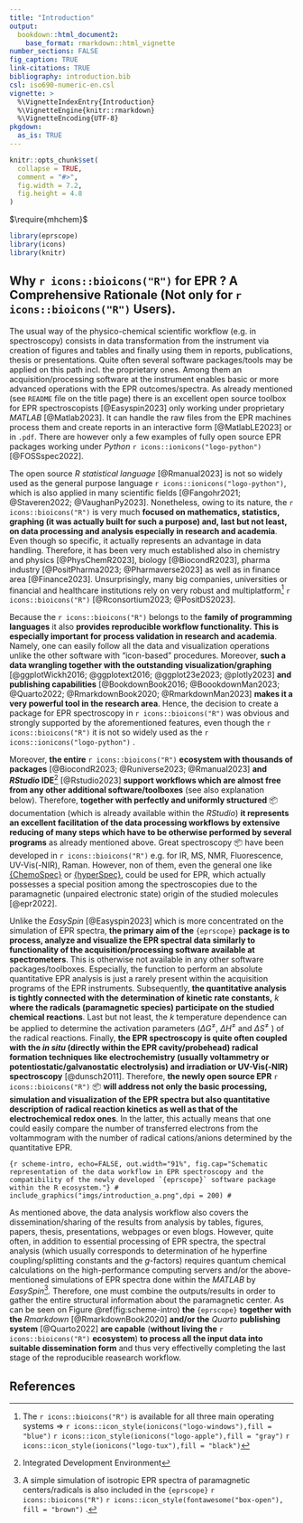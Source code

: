 ```yaml
---
title: "Introduction"
output: 
  bookdown::html_document2:
    base_format: rmarkdown::html_vignette
number_sections: FALSE
fig_caption: TRUE
link-citations: TRUE
bibliography: introduction.bib
csl: iso690-numeric-en.csl
vignette: >
  %\VignetteIndexEntry{Introduction}
  %\VignetteEngine{knitr::rmarkdown}
  %\VignetteEncoding{UTF-8}
pkgdown:
  as_is: TRUE  
---
```


```r
knitr::opts_chunk$set(
  collapse = TRUE,
  comment = "#>",
  fig.width = 7.2,
  fig.height = 4.8
)
```

$\require{mhchem}$

```r
library(eprscope)
library(icons)
library(knitr)
```

## Why `r icons::bioicons("R")` for EPR ? A Comprehensive Rationale (Not only for `r icons::bioicons("R")` Users). {.unnumbered}

The usual way of the physico-chemical scientific workflow (e.g. in spectroscopy) consists in data transformation from the instrument via creation of figures and tables and finally using them in reports, publications, thesis or presentations. Quite often several software packages/tools may be applied on this path incl. the proprietary ones. Among them an acquisition/processing software at the instrument enables basic or more advanced operations with the EPR outcomes/spectra. As already mentioned (see `README` file on the title page) there is an excellent open source toolbox for EPR spectroscopists [@Easyspin2023] only working under proprietary *MATLAB* [@Matlab2023]. It can handle the raw files from the EPR machines process them and create reports in an interactive form [@MatlabLE2023] or in `.pdf`. There are however only a few examples of fully open source EPR packages working under *Python* `r icons::ionicons("logo-python")` [@FOSSspec2022].

The open source *R statistical language* [@Rmanual2023] is not so widely used as the general purpose language `r icons::ionicons("logo-python")`, which is also applied in many scientific fields [@Fangohr2021; @Staveren2022; @VaughanPy2023]. Nonetheless, owing to its nature, the `r icons::bioicons("R")` is very much **focused on mathematics, statistics, graphing (it was actually built for such a purpose) and, last but not least, on data processing and analysis especially in research and academia**. Even though so specific, it actually represents an advantage in data handling. Therefore, it has been very much established also in chemistry and physics [@PhysChemR2023], biology [@BiocondR2023], pharma industry [@PositPharma2023; @Pharmaverse2023] as well as in finance area [@Finance2023]. Unsurprisingly, many big companies, universities or financial and healthcare institutions rely on very robust and multiplatform[^1] `r icons::bioicons("R")` [@Rconsortium2023; @PositDS2023].

[^1]: The `r icons::bioicons("R")` is available for all three main operating systems =\> `r icons::icon_style(ionicons("logo-windows"),fill = "blue")` `r icons::icon_style(ionicons("logo-apple"),fill = "gray")` `r icons::icon_style(ionicons("logo-tux"),fill = "black")`

Because the `r icons::bioicons("R")` belongs to the **family of programming languages** it also **provides reproducible workflow functionality. This is especially important for process validation in research and academia**. Namely, one can easily follow all the data and visualization operations unlike the other software with "icon-based" procedures. Moreover, **such a data wrangling together with the outstanding visualization/graphing** [@ggplotWickh2016; @ggplotext2016; @ggplot23e2023; @plotly2023] **and publishing capabilities** [@BookdownBook2016; @BoookdownMan2023; @Quarto2022; @RmarkdownBook2020; @RmarkdownMan2023] **makes it a very powerful tool in the research area**. Hence, the decision to create a package for EPR spectroscopy in `r icons::bioicons("R")` was obvious and strongly supported by the aforementioned features, even though the `r icons::bioicons("R")` it is not so widely used as the `r icons::ionicons("logo-python")` .

Moreover, **the entire** `r icons::bioicons("R")` **ecosystem with thousands of packages** [@BiocondR2023; @Runiverse2023; @Rmanual2023] **and *RStudio* IDE**[^2] [@Rstudio2023] **support workflows which are almost free from any other additional software/toolboxes** (see also explanation below). Therefore, **together with perfectly and uniformly structured** 📦 documentation (which is already available within the *RStudio*) **it represents an excellent facilitation of the data processing workflows by extensive reducing of many steps which have to be otherwise performed by several programs** as already mentioned above. Great spectroscopy 📦 have been developed in `r icons::bioicons("R")` e.g. for IR, MS, NMR, Fluorescence, UV-Vis(-NIR), Raman. However, non of them, even the general one like [{ChemoSpec}](https://bryanhanson.github.io/ChemoSpec/) or [{hyperSpec}](https://r-hyperspec.github.io/hyperSpec/index.html), could be used for EPR, which actually possesses a special position among the spectroscopies due to the paramagnetic (unpaired electronic state) origin of the studied molecules [@epr2022].

[^2]: Integrated Development Environment

Unlike the *EasySpin* [@Easyspin2023] which is more concentrated on the simulation of EPR spectra, **the primary aim of the** `{eprscope}` **package is to process, analyze and visualize the EPR spectral data similarly to functionality of the acquisition/processing software available at spectrometers**. This is otherwise not available in any other software packages/toolboxes. Especially, the function to perform an absolute quantitative EPR analysis is just a rarely present within the acquisition programs of the EPR instruments. Subsequently, **the quantitative analysis is tightly connected with the determination of kinetic rate constants,** $k$ **where the radicals (paramagnetic species) participate on the studied chemical reactions**. Last but not least, the $k$ temperature dependence can be applied to determine the activation parameters ($\Delta G^{\neq}$, $\Delta H^{\neq}$ and $\Delta S^{\neq}$ ) of the radical reactions. Finally, **the EPR spectroscopy is quite often coupled with the *in situ* (directly within the EPR cavity/probehead) radical formation techniques like electrochemistry (usually voltammetry or potentiostatic/galvanostatic electrolysis) and irradiation or UV-Vis(-NIR) spectroscopy** [@dunsch2011]. Therefore, **the newly open source EPR** `r icons::bioicons("R")` 📦 **will address not only the basic processing, simulation and visualization of the EPR spectra but also quantitative description of radical reaction kinetics as well as that of the electrochemical redox ones**. In the latter, this actually means that one could easily compare the number of transferred electrons from the voltammogram with the number of radical cations/anions determined by the quantitative EPR.

```{r scheme-intro, echo=FALSE, out.width="91%", fig.cap="Schematic representation of the data workflow in EPR spectroscopy and the compatibility of the newly developed `{eprscope}` software package within the R ecosystem."}
#
include_graphics("imgs/introduction_a.png",dpi = 200)
#
```

As mentioned above, the data analysis workflow also covers the dissemination/sharing of the results from analysis by tables, figures, papers, thesis, presentations, webpages or even blogs. However, quite often, in addition to essential processing of EPR spectra, the spectral analysis (which usually corresponds to determination of he hyperfine coupling/splitting constants and the *g*-factors) requires quantum chemical calculations on the high-performance computing servers and/or the above-mentioned simulations of EPR spectra done within the *MATLAB* by *EasySpin*[^3]*.* Therefore, one must combine the outputs/results in order to gather the entire structural information about the paramagnetic center. As can be seen on Figure \@ref(fig:scheme-intro) **the** `{eprscope}` **together with the** *Rmarkdown* [@RmarkdownBook2020] **and/or the** *Quarto* **publishing system** [@Quarto2022] **are capable** (**without living the** `r icons::bioicons("R")` **ecosystem**) **to process all the input data into suitable dissemination form** and thus very effectivelly completing the last stage of the reproducible reasearch workflow.

[^3]: A simple simulation of isotropic EPR spectra of paramagnetic centers/radicals is also included in the `{eprscope}` `r icons::bioicons("R")` `r icons::icon_style(fontawesome("box-open"), fill = "brown")` .

## References

